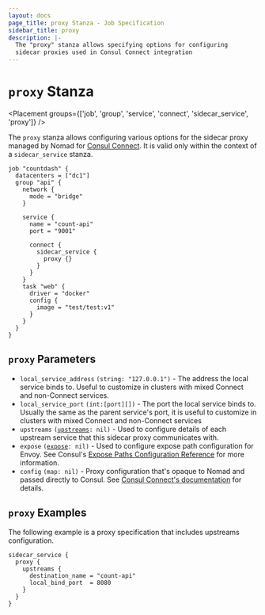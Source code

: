 ```yaml
---
layout: docs
page_title: proxy Stanza - Job Specification
sidebar_title: proxy
description: |-
  The "proxy" stanza allows specifying options for configuring
  sidecar proxies used in Consul Connect integration
---
```


# `proxy` Stanza

<Placement
  groups={['job', 'group', 'service', 'connect', 'sidecar_service', 'proxy']}
/>

The `proxy` stanza allows configuring various options for the sidecar proxy
managed by Nomad for [Consul
Connect](/docs/integrations/consul-connect). It is valid only
within the context of a `sidecar_service` stanza.

```hcl
job "countdash" {
  datacenters = ["dc1"]
  group "api" {
    network {
      mode = "bridge"
    }

    service {
      name = "count-api"
      port = "9001"

      connect {
        sidecar_service {
          proxy {}
        }
      }
    }
    task "web" {
      driver = "docker"
      config {
        image = "test/test:v1"
      }
    }
  }
}
```

## `proxy` Parameters

- `local_service_address` `(string: "127.0.0.1")` - The address the local service binds to. Useful to
  customize in clusters with mixed Connect and non-Connect services.
- `local_service_port` `(int:[port][])` - The port the local service binds to.
  Usually the same as the parent service's port, it is useful to customize in clusters with mixed
  Connect and non-Connect services
- `upstreams` <code>([upstreams][]: nil)</code> - Used to configure details of each upstream service that
  this sidecar proxy communicates with.
- `expose` <code>([expose]: nil)</code> - Used to configure expose path configuration for Envoy.
  See Consul's [Expose Paths Configuration Reference](https://www.consul.io/docs/connect/registration/service-registration.html#expose-paths-configuration-reference)
  for more information.
- `config` `(map: nil)` - Proxy configuration that's opaque to Nomad and
  passed directly to Consul. See [Consul Connect's
  documentation](https://www.consul.io/docs/connect/proxies/envoy.html#dynamic-configuration)
  for details.

## `proxy` Examples

The following example is a proxy specification that includes upstreams configuration.

```hcl
sidecar_service {
  proxy {
    upstreams {
      destination_name = "count-api"
      local_bind_port  = 8080
    }
  }
}
```

[job]: /docs/job-specification/job 'Nomad job Job Specification'
[group]: /docs/job-specification/group 'Nomad group Job Specification'
[task]: /docs/job-specification/task 'Nomad task Job Specification'
[interpolation]: /docs/runtime/interpolation 'Nomad interpolation'
[sidecar_service]: /docs/job-specification/sidecar_service 'Nomad sidecar service Specification'
[upstreams]: /docs/job-specification/upstreams 'Nomad upstream config Specification'
[port]: /docs/job-specification/network#port-parameters 'Nomad network port configuration'
[expose]: /docs/job-specification/expose 'Nomad proxy expose configuration'
